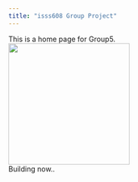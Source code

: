 ```yaml
---
title: "isss608 Group Project"
---
```


This is a home page for Group5.\
![](images/clipboard-858685931.png){width="240"}\
Building now..
